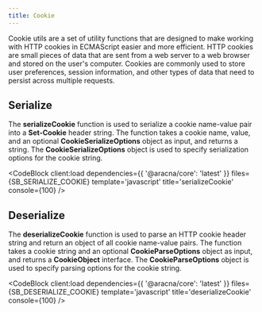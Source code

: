 ```yaml
---
title: Cookie
---
```



Cookie utils are a set of utility functions that are designed to make working with HTTP cookies in ECMAScript easier and more efficient. HTTP cookies are small pieces of data that are sent from a web server to a web browser and stored on the user's computer. Cookies are commonly used to store user preferences, session information, and other types of data that need to persist across multiple requests.

## Serialize

The **serializeCookie** function is used to serialize a cookie name-value pair into a **Set-Cookie** header string. The function takes a cookie name, value, and an optional **CookieSerializeOptions** object as input, and returns a string. The **CookieSerializeOptions** object is used to specify serialization options for the cookie string.

<CodeBlock client:load dependencies={{ '@aracna/core': 'latest' }} files={SB_SERIALIZE_COOKIE} template='javascript' title='serializeCookie' console={100} />

## Deserialize

The **deserializeCookie** function is used to parse an HTTP cookie header string and return an object of all cookie name-value pairs. The function takes a cookie string and an optional **CookieParseOptions** object as input, and returns a **CookieObject** interface. The **CookieParseOptions** object is used to specify parsing options for the cookie string.

<CodeBlock
  client:load
  dependencies={{ '@aracna/core': 'latest' }}
  files={SB_DESERIALIZE_COOKIE}
  template='javascript'
  title='deserializeCookie'
  console={100}
/>

